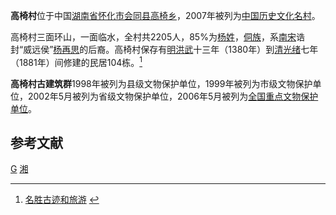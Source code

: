 {{文物保护单位
| 级别 = 全国
| 图片 = 
| 名称 = 高椅村古建筑群
| 编号 = 6－671
| 分类 = 古建筑
| 时代 = [[明|明]]至[[清|清]]
| 所在 = [[湖南省|湖南省]][[会同县|会同县]]
| 登录 = 2006年
| Cat = 湖南全国重点文物保护单位
}}
<mapframe latitude="26.9547" longitude="110.0139" zoom="15" width="280" height="300" align="right" />

'''高椅村'''位于中国[[湖南省|湖南省]][[怀化市|怀化市]][[会同县|会同县]][[高椅乡|高椅乡]]，2007年被列为[[中国历史文化名村|中国历史文化名村]]。

高椅村三面环山，一面临水，全村共2205人，85%为[[杨姓|杨姓]]，[[侗族|侗族]]，系[[南宋|南宋]]诰封“威远侯”[[杨再思_(五代)|杨再思]]的后裔。高椅村保存有[[明|明]][[洪武|洪武]]十三年（1380年）到[[清|清]][[光绪|光绪]]七年（1881年）间修建的民居104栋。<ref>[http://www.huitong.gov.cn/Article/intro/ 名胜古迹和旅游] {{webarchive|url=https://web.archive.org/web/20110124002029/http://www.huitong.gov.cn/Article/intro/ |date=2011-01-24 }}</ref>

'''高椅村古建筑群'''1998年被列为县级文物保护单位，1999年被列为市级文物保护单位，2002年5月被列为省级文物保护单位，2006年5月被列为[[全国重点文物保护单位|全国重点文物保护单位]]。

==参考文献==
{{reflist}}
{{中国历史文化名村}}
{{coord|26|57|19|N|110|00|46|E|display=title|scale:100000}}
{{湖南全国重点文物保护单位}}

[[Category:会同县|G]]
[[Category:中国历史文化名村|湘]]